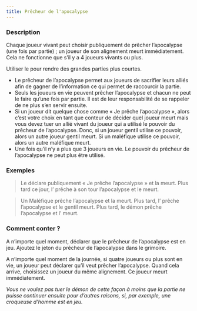 ```yaml
---
title: Prêcheur de l'apocalypse
---
```



<Fabled PRECHEUR_DE_L_APOCALYPSE header />

### Description

Chaque joueur vivant peut choisir publiquement de prêcher l’apocalypse (une fois par partie) ; un joueur de son alignement meurt immédiatement. Cela ne fonctionne que s’il y a 4 joueurs vivants ou plus.

Utiliser le <Fabled PRECHEUR_DE_L_APOCALYPSE /> pour rendre des grandes parties plus courtes.

  -	Le prêcheur de l’apocalypse permet aux joueurs de sacrifier leurs alliés afin de gagner de l’information ce qui permet de raccourcir la partie. 
  -	Seuls les joueurs en vie peuvent prêcher l’apocalypse et chacun ne peut le faire qu’une fois par partie. Il est de leur responsabilité de se rappeler de ne plus s’en servir ensuite.
  -	Si un joueur dit quelque chose comme « Je prêche l’apocalypse », alors c’est votre choix en tant que conteur de décider quel joueur meurt mais vous devez tuer un allié vivant du joueur qui a utilisé le pouvoir du prêcheur de l’apocalypse. Donc, si un joueur gentil utilise ce pouvoir, alors un autre joueur gentil meurt. Si un maléfique utilise ce pouvoir, alors un autre maléfique meurt.
  -	Une fois qu’il n’y a plus que 3 joueurs en vie. Le pouvoir du prêcheur de l’apocalypse ne peut plus être utilisé.

### Exemples

> Le <Role MOINE /> déclare publiquement « Je prêche l’apocalypse » et la <Role LAVANDIERE /> meurt. Plus tard ce jour, l’<Role EMPOISONNEUR /> prêche à son tour l’apocalypse et le <Role BARON /> meurt.

> Un <Role VOLEUR /> Maléfique prêche l’apocalypse et la <Role CROQUEUSE_D_HOMMES /> meurt. Plus tard, l’<Role ESPION /> prêche l’apocalypse et le gentil <Role VENGEUR /> meurt. Plus tard, le démon prêche l’apocalypse et l’<Role ESPION /> meurt.

### Comment conter ?
A n’importe quel moment, déclarer que le prêcheur de l’apocalypse est en jeu. Ajoutez le jeton du prêcheur de l’apocalypse dans le grimoire.

A n’importe quel moment de la journée, si quatre joueurs ou plus sont en vie, un joueur peut déclarer qu’il veut prêcher l’apocalypse. Quand cela arrive, choisissez un joueur du même alignement. Ce joueur meurt immédiatement.

_Vous ne voulez pas tuer le démon de cette façon à moins que la partie ne puisse continuer ensuite pour d’autres raisons, si, par exemple, une croqueuse d’homme est en jeu._

